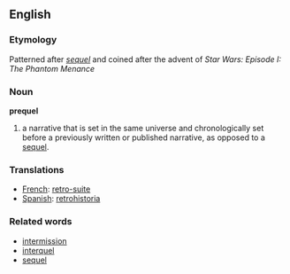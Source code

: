 ==English==

===Etymology===

Patterned after ''[[sequel]]'' and coined after the advent of ''Star Wars: Episode I: The Phantom Menance''

===Noun===
'''prequel'''

# a narrative that is set in the same universe and chronologically set before a previously written or published narrative, as opposed to a [[sequel]].

===Translations===
*[[French]]: [[retro-suite]]
*[[Spanish]]: [[retrohistoria]]

===Related words===

*[[intermission]]
*[[interquel]]
*[[sequel]]
